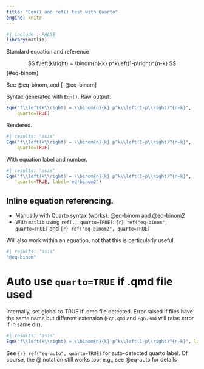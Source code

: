 ```yaml
---
title: "Eqn() and ref() test with Quarto"
engine: knitr
---
```


```r
#| include : FALSE
library(matlib)
```

Standard equation and reference

$$
f\left(k\right) = \binom{n}{k} p^k\left(1-p\right)^{n-k}
$$ {#eq-binom}

See @eq-binom, and [-@eq-binom]

Syntax generated with `Eqn()`. Raw output:

```r
Eqn("f\\left(k\\right) = \\binom{n}{k} p^k\\left(1-p\\right)^{n-k}",
    quarto=TRUE)
```

Rendered.

```r
#| results: 'asis'
Eqn("f\\left(k\\right) = \\binom{n}{k} p^k\\left(1-p\\right)^{n-k}",
    quarto=TRUE)
```

With equation label and number.

```r
#| results: 'asis'
Eqn("f\\left(k\\right) = \\binom{n}{k} p^k\\left(1-p\\right)^{n-k}",
    quarto=TRUE, label='eq-binom2')
```

## Inline equation referencing.

- Manually with Quarto syntax (works): @eq-binom and @eq-binom2
- With `matlib` using `ref(., quarto=TRUE)`: `{r} ref("eq-binom", quarto=TRUE)` and `{r} ref("eq-binom2", quarto=TRUE)`

Will also work within an equation, not that this is particularly useful.
    
```r
#| results: 'asis'
"@eq-binom"
```

# Auto use `quarto=TRUE` if .qmd file used

Internally, set global to TRUE if .qmd file detected. Error raised if files have the same name but different extension (`Eqn.qmd` and `Eqn.Rmd` will raise error if in same dir).


```r
#| results: 'asis'
Eqn("f\\left(k\\right) = \\binom{n}{k} p^k\\left(1-p\\right)^{n-k}", label = 'eq-auto')
```


See `{r} ref("eq-auto", quarto=TRUE)` for auto-detected quarto label. Of course, the @ notation still works too; e.g., see @eq-auto for details
